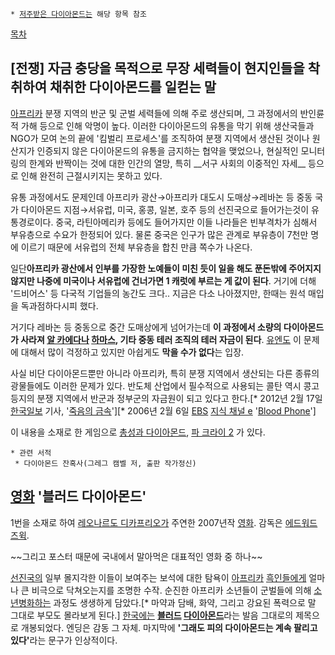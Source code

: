 * [[저주받은 다이아몬드]]는 해당 항목 참조

[[목차]]

== [전쟁] 자금 충당을 목적으로 무장 세력들이 현지인들을 착취하여 채취한 다이아몬드를 일컫는 말 ==
[[아프리카]] 분쟁 지역의 반군 및 군벌 세력들에 의해 주로 생산되며, 그 과정에서의 반인륜적 가해 등으로 인해 악명이 높다. 이러한 다이아몬드의 유통을 막기 위해 생산국들과 NGO가 모여 논의 끝에 '킴벌리 프로세스'를 조직하여 분쟁 지역에서 생산된 것이나 원산지가 인증되지 않은 다이아몬드의 유통을 금지하는 협약을 맺었으나, 현실적인 모니터링의 한계와 반짝이는 것에 대한 인간의 열망, 특히 __서구 사회의 이중적인 자세__ 등으로 인해 완전히 근절시키지는 못하고 있다.

유통 과정에서도 문제인데 아프리카 광산→아프리카 대도시 도매상→레바논 등 중동 국가 다이아몬드 지점→서유럽, 미국, 홍콩, 일본, 호주 등의 선진국으로 들어가는것이 유통경로이다. 중국, 라틴아메리카 등에도 들어가지만 이들 나라들은 빈부격차가 심해서 부유층으로 수요가 한정되어 있다. 물론 중국은 인구가 많은 관계로 부유층이 7천만 명에 이르기 때문에 서유럽의 전체 부유층을 합친 만큼 쪽수가 나온다. 

일단''' 아프리카 광산에서 인부를 가장한 노예들이 미친 듯이 일을 해도 푼돈밖에 주어지지 않지만 나중에 미국이나 서유럽에 건너가면 1 캐럿에 부르는 게 값이 된다'''.  거기에 더해 '드비어스' 등 다국적 기업들의 농간도 크다.. 지금은 다소 나아졌지만, 한때는 원석 매입을 독과점하다시피 했다.

거기다 레바논 등 중동으로 중간 도매상에게 넘어가는데 '''이 과정에서 소량의 다이아몬드가 사라져 [[알 카에다]]나 [[하마스]], 기타 중동 테러 조직의 테러 자금이 된다'''. [[유엔]]도 이 문제에 대해서 많이 걱정하고 있지만 아쉽게도 '''막을 수가 없다'''는 입장. 

사실 비단 다이아몬드뿐만 아니라 아프리카, 특히 분쟁 지역에서 생산되는 다른 종류의 광물들에도 이러한 문제가 있다. 반도체 산업에서 필수적으로 사용되는 콜탄 역시 콩고 등지의 분쟁 지역에서 반군과 정부군의 자금원이 되고 있다고 한다.[* 2012년 2월 17일 [[한국일보]] 기사, '[http://news.hankooki.com/lpage/economy/201202/h2012021702381321540.htm 죽음의 금속]'][* 2006년 2월 6일 [[EBS]] [[지식 채널 e]] '[http://www.youtube.com/watch?v=o5rlO1Mhym0 Blood Phone]']

이 내용을 소재로 한 게임으로 [[총성과 다이아몬드]], [[파 크라이 2]] 가 있다.

 * 관련 서적
  * 다이아몬드 잔혹사(그레그 캠벨 저, 출판 작가정신)

== [[영화]] '블러드 다이아몬드' ==
1번을 소재로 하여 [[레오나르도 디카프리오]]가 주연한 2007년작 [[영화]]. 감독은 [[에드워드 즈윅]].

~~그리고 포스터 때문에 국내에서 말아먹은 대표적인 영화 중 하나~~

[[선진국]]의 일부 몰지각한 이들이 보여주는 보석에 대한 탐욕이 [[아프리카]] [[흑인]]들에게 얼마나 큰 비극으로 닥쳐오는지를 조명한 수작. 순진한 아프리카 소년들이 군벌들에 의해 [[소년병]]화하는 과정도 생생하게 담았다.[* 마약과 담배, 화약, 그리고 강요된 폭력으로 말 그대로 부모도 몰라보게 된다.] [[한국]]에는 '''[[블러드]] [[다이아몬드]]'''라는 발음 그대로의 제목으로 개봉되었다. 엔딩은 감동 그 자체. 
마지막에 ''' '그래도 피의 다이아몬드는 계속 팔리고 있다' '''라는 문구가 인상적이다.
